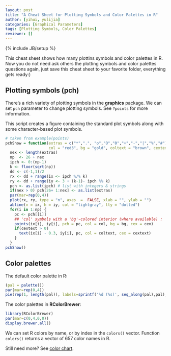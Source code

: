 ```yaml
---
layout: post
title: "A Cheat Sheet for Plotting Symbols and Color Palettes in R"
author: [yihui, yulijia]
categories: [Graphical Parameters]
tags: [Plotting Symbols, Color Palettes]
reviewer: []
---
```

{% include JB/setup %}

This cheat sheet shows how many plottins symbols and color palettes in R. Now you do not need ask
others the plotting symbols and color palettes questions again, just save this cheat sheet to your
favorite folder, everything gets ready:)

## Plotting symbols (pch)

There’s a rich variety of plotting symbols in the **graphics** package. We can set `pch` parameter
to change plotting symbols. See `?points` for more information.

This script creates a figure containing the standard plot symbols along with some character-based
plot symbols.

```r
# taken from example(points)
pchShow = function(extras = c("*",".", "o","O","0","+","-","|","%","#"), cex = 3,
                   col = "red3", bg = "gold", coltext = "brown", cextext = 1.2) {
  nex <- length(extras)
  np  <- 26 + nex
  ipch <- 0:(np-1)
  k <- floor(sqrt(np))
  dd <- c(-1,1)/2
  rx <- dd + range(ix <- ipch %/% k)
  ry <- dd + range(iy <- 3 + (k-1)- ipch %% k)
  pch <- as.list(ipch) # list with integers & strings
  if(nex > 0) pch[26+ 1:nex] <- as.list(extras)
  par(mar=rep(0,4))
  plot(rx, ry, type = "n", axes  =  FALSE, xlab = "", ylab = "")
  abline(v = ix, h = iy, col = "lightgray", lty = "dotted")
  for(i in 1:np) {
    pc <- pch[[i]]
    ## 'col' symbols with a 'bg'-colored interior (where available) :
    points(ix[i], iy[i], pch = pc, col = col, bg = bg, cex = cex)
    if(cextext > 0)
      text(ix[i] - 0.3, iy[i], pc, col = coltext, cex = cextext)
    }
  }
pchShow()
```

## Color palettes

The default color palette in R:

```r
(pal = palette())
par(mar=rep(0,4))
pie(rep(1, length(pal)), labels=sprintf('%d (%s)', seq_along(pal),pal), col=pal)
```

The color palettes in **RColorBrewer**:

```r
library(RColorBrewer)
par(mar=c(0,4,0,0))
display.brewer.all()
```

We can set R colors by name, or by index in the `colors()` vector. Function `colors()` returns a
vector of 657 color names in R.

Still need more? See [color
chart](http://research.stowers-institute.org/efg/R/Color/Chart/ColorChart.pdf).

